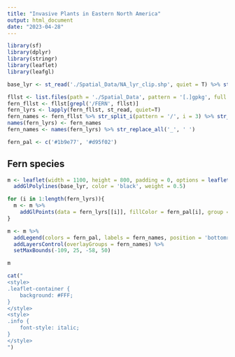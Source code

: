 ```yaml
---
title: "Invasive Plants in Eastern North America"
output: html_document
date: "2023-04-28"
---
```


```r
library(sf)
library(dplyr)
library(stringr)
library(leaflet)
library(leafgl)
```

```r
base_lyr <- st_read('./Spatial_Data/NA_lyr_clip.shp', quiet = T) %>% st_zm() %>% st_cast("POLYGON") %>% st_cast('LINESTRING')
```

```r
fllst <- list.files(path = './Spatial_Data', pattern = '[.]gpkg', full.names = T)
fern_fllst <- fllst[grepl('/FERN', fllst)]
fern_lyrs <- lapply(fern_fllst, st_read, quiet=T)
fern_names <- fern_fllst %>% str_split_i(pattern = '/', i = 3) %>% str_remove_all('[.]gpkg|FERN_')
names(fern_lyrs) <- fern_names
fern_names <- names(fern_lyrs) %>% str_replace_all('_', ' ')

fern_pal <- c('#1b9e77', '#d95f02')

```

## Fern species
```r
m <- leaflet(width = 1100, height = 800, padding = 0, options = leafletOptions(minZoom = 5, maxZoom = 7)) %>% 
  addGlPolylines(base_lyr, color = 'black', weight = 0.5)

for (i in 1:length(fern_lyrs)){
  m <- m %>% 
    addGlPoints(data = fern_lyrs[[i]], fillColor = fern_pal[i], group = fern_names[i], fillOpacity = 1.0, radius = 5)
}

m <- m %>% 
  addLegend(colors = fern_pal, labels = fern_names, position = 'bottomright', opacity = 1.0) %>% 
  addLayersControl(overlayGroups = fern_names) %>% 
  setMaxBounds(-109, 25, -58, 50) 

m
```

```r
cat("
<style>
.leaflet-container {
    background: #FFF;
}
</style>
<style>
.info {
    font-style: italic;
}
</style>
")
```